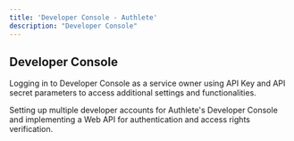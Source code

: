 ```yaml
---
title: 'Developer Console - Authlete'
description: "Developer Console"
---
```

## Developer Console

Logging in to Developer Console as a service owner using API Key and API secret parameters to access additional settings and functionalities.

Setting up multiple developer accounts for Authlete's Developer Console and implementing a Web API for authentication and access rights verification.

